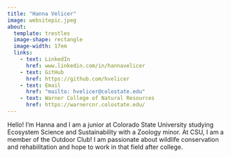 ```yaml
---
title: "Hanna Velicer"
image: websitepic.jpeg
about: 
  template: trestles
  image-shape: rectangle
  image-width: 17em
  links: 
    - text: LinkedIn
      href: www.linkedin.com/in/hannavelicer
    - text: GitHub
      href: https://github.com/hvelicer
    - text: Email
      href: "mailto: hvelicer@colostate.edu"
    - text: Warner College of Natural Resources
      href: https://warnercnr.colostate.edu/
---
```


Hello! I'm Hanna and I am a junior at Colorado State University studying Ecosystem Science and Sustainability with a Zoology minor. At CSU, I am a member of the Outdoor Club! I am passionate about wildlife conservation and rehabilitation and hope to work in that field after college.
